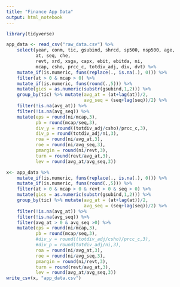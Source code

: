 ```yaml
---
title: "Finance App Data"
output: html_notebook
---
```



```r
library(tidyverse)
```

```r
app_data <- read_csv("raw_data.csv") %>% 
    select(year, conm, tic, gsubind, shrcd, sp500, nsp500, age, 
           at, seq, che, 
           revt, xrd, xsga, capx, ebit, ebitda, ni, 
           mcap, csho, prcc_c, totdiv_adj, div, dvt) %>% 
    mutate_if(is.numeric, funs(replace(., is.na(.), 0))) %>% 
    filter(at > 0 & mcap > 0) %>% 
    mutate_if(is.numeric, funs(round(.,5))) %>% 
    mutate(gics = as.numeric(substr(gsubind,1,2))) %>% 
    group_by(tic) %>% mutate(avg_at = (at+lag(at))/2,
                             avg_seq = (seq+lag(seq))/2) %>% 
    filter(!is.na(avg_at)) %>% 
    filter(!is.na(avg_seq)) %>% 
    mutate(eps = round(ni/mcap,3),
           pb = round(mcap/seq,3),
           div_y = round((totdiv_adj/csho)/prcc_c,3),
           div_p = round(totdiv_adj/ni,3),
           roa = round(ni/avg_at,3),
           roe = round(ni/avg_seq,3),
           pmargin = round(ni/revt,3),
           turn = round(revt/avg_at,3),
           lev = round(avg_at/avg_seq,3))


```

```r
x<- app_data %>% 
    mutate_if(is.numeric, funs(replace(., is.na(.), 0))) %>% 
    mutate_if(is.numeric, funs(round(.,5))) %>% 
    filter(at > 0 & mcap > 0 & revt > 0 & seq > 0) %>% 
    mutate(gics = as.numeric(substr(gsubind,1,2))) %>% 
    group_by(tic) %>% mutate(avg_at = (at+lag(at))/2,
                             avg_seq = (seq+lag(seq))/2) %>% 
    filter(!is.na(avg_at)) %>% 
    filter(!is.na(avg_seq)) %>% 
    filter(avg_at > 0 & avg_seq >0) %>% 
    mutate(eps = round(ni/mcap,3),
           pb = round(mcap/seq,3),
           #div_y = round((totdiv_adj/csho)/prcc_c,3),
           #div_p = round(totdiv_adj/ni,3),
           roa = round(ni/avg_at,3),
           roe = round(ni/avg_seq,3),
           pmargin = round(ni/revt,3),
           turn = round(revt/avg_at,3),
           lev = round(avg_at/avg_seq,3))
write_csv(x, "app_data.csv")
```

